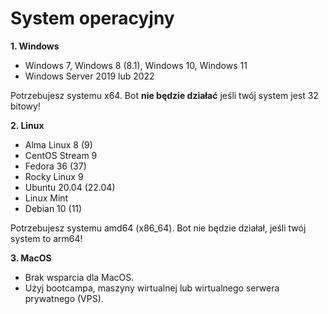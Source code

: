 # System operacyjny
**1. Windows**
- Windows 7, Windows 8 (8.1), Windows 10, Windows 11
- Windows Server 2019 lub 2022

Potrzebujesz systemu x64. Bot **nie będzie działać** jeśli twój system jest 32 bitowy!

**2. Linux**
- Alma Linux 8 (9)
- CentOS Stream 9
- Fedora 36 (37)
- Rocky Linux 9
- Ubuntu 20.04 (22.04)
- Linux Mint
- Debian 10 (11)

Potrzebujesz systemu amd64 (x86_64). Bot nie będzie działał, jeśli twój system to arm64!

**3. MacOS**
- Brak wsparcia dla MacOS.
- Użyj bootcampa, maszyny wirtualnej lub wirtualnego serwera prywatnego (VPS).